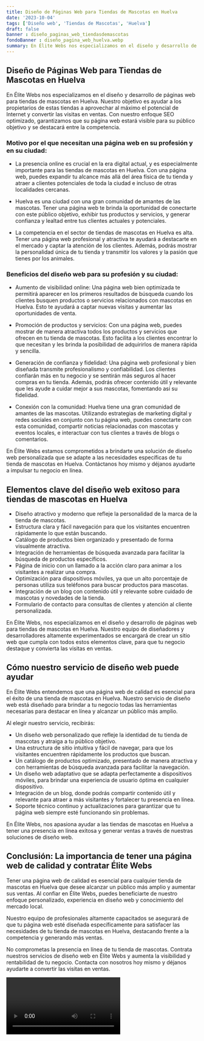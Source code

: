 ```yaml
---
title: Diseño de Páginas Web para Tiendas de Mascotas en Huelva
date: '2023-10-04'
tags: ['Diseño web', 'Tiendas de Mascotas', 'Huelva']
draft: false
banner : diseño_paginas_web_tiendasdemascotas
fondoBanner : diseño_pagina_web_huelva.webp
summary: En Élite Webs nos especializamos en el diseño y desarrollo de páginas web para tiendas de mascotas en Huelva. Nuestro objetivo es ayudar a los propietarios de estas tiendas a aprovechar al máximo el potencial de Internet y convertir las visitas en ventas. Con nuestro enfoque SEO optimizado, garantizamos que su página web estará visible para su público objetivo y se destacará entre la competencia.
---
```


## Diseño de Páginas Web para Tiendas de Mascotas en Huelva

En Élite Webs nos especializamos en el diseño y desarrollo de páginas web para tiendas de mascotas en Huelva. Nuestro objetivo es ayudar a los propietarios de estas tiendas a aprovechar al máximo el potencial de Internet y convertir las visitas en ventas. Con nuestro enfoque SEO optimizado, garantizamos que su página web estará visible para su público objetivo y se destacará entre la competencia.

### Motivo por el que necesitan una página web en su profesión y en su ciudad:

- La presencia online es crucial en la era digital actual, y es especialmente importante para las tiendas de mascotas en Huelva. Con una página web, puedes expandir tu alcance más allá del área física de tu tienda y atraer a clientes potenciales de toda la ciudad e incluso de otras localidades cercanas.

- Huelva es una ciudad con una gran comunidad de amantes de las mascotas. Tener una página web te brinda la oportunidad de conectarte con este público objetivo, exhibir tus productos y servicios, y generar confianza y lealtad entre tus clientes actuales y potenciales.

- La competencia en el sector de tiendas de mascotas en Huelva es alta. Tener una página web profesional y atractiva te ayudará a destacarte en el mercado y captar la atención de los clientes. Además, podrás mostrar la personalidad única de tu tienda y transmitir los valores y la pasión que tienes por los animales.

### Beneficios del diseño web para su profesión y su ciudad:

- Aumento de visibilidad online: Una página web bien optimizada te permitirá aparecer en los primeros resultados de búsqueda cuando los clientes busquen productos o servicios relacionados con mascotas en Huelva. Esto te ayudará a captar nuevas visitas y aumentar las oportunidades de venta.

- Promoción de productos y servicios: Con una página web, puedes mostrar de manera atractiva todos los productos y servicios que ofrecen en tu tienda de mascotas. Esto facilita a los clientes encontrar lo que necesitan y les brinda la posibilidad de adquirirlos de manera rápida y sencilla.

- Generación de confianza y fidelidad: Una página web profesional y bien diseñada transmite profesionalismo y confiabilidad. Los clientes confiarán más en tu negocio y se sentirán más seguros al hacer compras en tu tienda. Además, podrás ofrecer contenido útil y relevante que les ayude a cuidar mejor a sus mascotas, fomentando así su fidelidad.

- Conexión con la comunidad: Huelva tiene una gran comunidad de amantes de las mascotas. Utilizando estrategias de marketing digital y redes sociales en conjunto con tu página web, puedes conectarte con esta comunidad, compartir noticias relacionadas con mascotas y eventos locales, e interactuar con tus clientes a través de blogs o comentarios.

En Élite Webs estamos comprometidos a brindarte una solución de diseño web personalizada que se adapte a las necesidades específicas de tu tienda de mascotas en Huelva. Contáctanos hoy mismo y déjanos ayudarte a impulsar tu negocio en línea.

<GifSeo />

<Cta />

## Elementos clave del diseño web exitoso para tiendas de mascotas en Huelva

- Diseño atractivo y moderno que refleje la personalidad de la marca de la tienda de mascotas.
- Estructura clara y fácil navegación para que los visitantes encuentren rápidamente lo que están buscando.
- Catálogo de productos bien organizado y presentado de forma visualmente atractiva.
- Integración de herramientas de búsqueda avanzada para facilitar la búsqueda de productos específicos.
- Página de inicio con un llamado a la acción claro para animar a los visitantes a realizar una compra.
- Optimización para dispositivos móviles, ya que un alto porcentaje de personas utiliza sus teléfonos para buscar productos para mascotas.
- Integración de un blog con contenido útil y relevante sobre cuidado de mascotas y novedades de la tienda.
- Formulario de contacto para consultas de clientes y atención al cliente personalizada.

En Élite Webs, nos especializamos en el diseño y desarrollo de páginas web para tiendas de mascotas en Huelva. Nuestro equipo de diseñadores y desarrolladores altamente experimentados se encargará de crear un sitio web que cumpla con todos estos elementos clave, para que tu negocio destaque y convierta las visitas en ventas.

## Cómo nuestro servicio de diseño web puede ayudar

En Élite Webs entendemos que una página web de calidad es esencial para el éxito de una tienda de mascotas en Huelva. Nuestro servicio de diseño web está diseñado para brindar a tu negocio todas las herramientas necesarias para destacar en línea y alcanzar un público más amplio.

Al elegir nuestro servicio, recibirás:

- Un diseño web personalizado que refleje la identidad de tu tienda de mascotas y atraiga a tu público objetivo.
- Una estructura de sitio intuitiva y fácil de navegar, para que los visitantes encuentren rápidamente los productos que buscan.
- Un catálogo de productos optimizado, presentado de manera atractiva y con herramientas de búsqueda avanzada para facilitar la navegación.
- Un diseño web adaptativo que se adapta perfectamente a dispositivos móviles, para brindar una experiencia de usuario óptima en cualquier dispositivo.
- Integración de un blog, donde podrás compartir contenido útil y relevante para atraer a más visitantes y fortalecer tu presencia en línea.
- Soporte técnico continuo y actualizaciones para garantizar que tu página web siempre esté funcionando sin problemas.

En Élite Webs, nos apasiona ayudar a las tiendas de mascotas en Huelva a tener una presencia en línea exitosa y generar ventas a través de nuestras soluciones de diseño web.

## Conclusión: La importancia de tener una página web de calidad y contratar Élite Webs

Tener una página web de calidad es esencial para cualquier tienda de mascotas en Huelva que desee alcanzar un público más amplio y aumentar sus ventas. Al confiar en Élite Webs, puedes beneficiarte de nuestro enfoque personalizado, experiencia en diseño web y conocimiento del mercado local.

Nuestro equipo de profesionales altamente capacitados se asegurará de que tu página web esté diseñada específicamente para satisfacer las necesidades de tu tienda de mascotas en Huelva, destacando frente a la competencia y generando más ventas.

No comprometas la presencia en línea de tu tienda de mascotas. Contrata nuestros servicios de diseño web en Élite Webs y aumenta la visibilidad y rentabilidad de tu negocio. Contacta con nosotros hoy mismo y déjanos ayudarte a convertir las visitas en ventas.

<Video />

<CtaBot job='Tiendas de Mascotas' city='Huelva'/>

<Gmaps query='Huelva+españa+maps' />